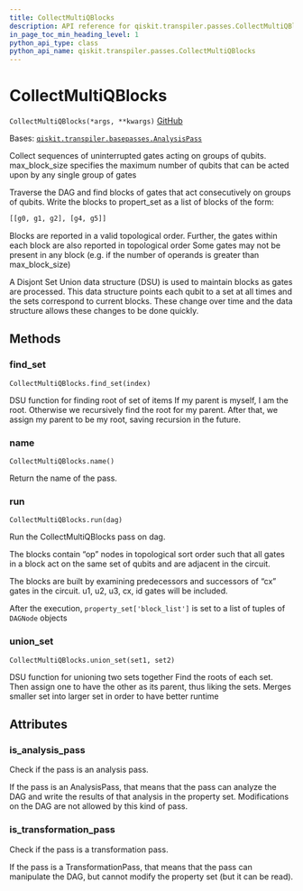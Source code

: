 ```yaml
---
title: CollectMultiQBlocks
description: API reference for qiskit.transpiler.passes.CollectMultiQBlocks
in_page_toc_min_heading_level: 1
python_api_type: class
python_api_name: qiskit.transpiler.passes.CollectMultiQBlocks
---
```


# CollectMultiQBlocks

<span id="qiskit.transpiler.passes.CollectMultiQBlocks" />

`CollectMultiQBlocks(*args, **kwargs)` [GitHub](https://github.com/qiskit/qiskit/tree/stable/0.21/qiskit/transpiler/passes/optimization/collect_multiqubit_blocks.py "view source code")

Bases: [`qiskit.transpiler.basepasses.AnalysisPass`](qiskit.transpiler.AnalysisPass "qiskit.transpiler.basepasses.AnalysisPass")

Collect sequences of uninterrupted gates acting on groups of qubits. max\_block\_size specifies the maximum number of qubits that can be acted upon by any single group of gates

Traverse the DAG and find blocks of gates that act consecutively on groups of qubits. Write the blocks to propert\_set as a list of blocks of the form:

```python
[[g0, g1, g2], [g4, g5]]
```

Blocks are reported in a valid topological order. Further, the gates within each block are also reported in topological order Some gates may not be present in any block (e.g. if the number of operands is greater than max\_block\_size)

A Disjont Set Union data structure (DSU) is used to maintain blocks as gates are processed. This data structure points each qubit to a set at all times and the sets correspond to current blocks. These change over time and the data structure allows these changes to be done quickly.

## Methods

### find\_set

<span id="qiskit.transpiler.passes.CollectMultiQBlocks.find_set" />

`CollectMultiQBlocks.find_set(index)`

DSU function for finding root of set of items If my parent is myself, I am the root. Otherwise we recursively find the root for my parent. After that, we assign my parent to be my root, saving recursion in the future.

### name

<span id="qiskit.transpiler.passes.CollectMultiQBlocks.name" />

`CollectMultiQBlocks.name()`

Return the name of the pass.

### run

<span id="qiskit.transpiler.passes.CollectMultiQBlocks.run" />

`CollectMultiQBlocks.run(dag)`

Run the CollectMultiQBlocks pass on dag.

The blocks contain “op” nodes in topological sort order such that all gates in a block act on the same set of qubits and are adjacent in the circuit.

The blocks are built by examining predecessors and successors of “cx” gates in the circuit. u1, u2, u3, cx, id gates will be included.

After the execution, `property_set['block_list']` is set to a list of tuples of `DAGNode` objects

### union\_set

<span id="qiskit.transpiler.passes.CollectMultiQBlocks.union_set" />

`CollectMultiQBlocks.union_set(set1, set2)`

DSU function for unioning two sets together Find the roots of each set. Then assign one to have the other as its parent, thus liking the sets. Merges smaller set into larger set in order to have better runtime

## Attributes

<span id="qiskit.transpiler.passes.CollectMultiQBlocks.is_analysis_pass" />

### is\_analysis\_pass

Check if the pass is an analysis pass.

If the pass is an AnalysisPass, that means that the pass can analyze the DAG and write the results of that analysis in the property set. Modifications on the DAG are not allowed by this kind of pass.

<span id="qiskit.transpiler.passes.CollectMultiQBlocks.is_transformation_pass" />

### is\_transformation\_pass

Check if the pass is a transformation pass.

If the pass is a TransformationPass, that means that the pass can manipulate the DAG, but cannot modify the property set (but it can be read).

